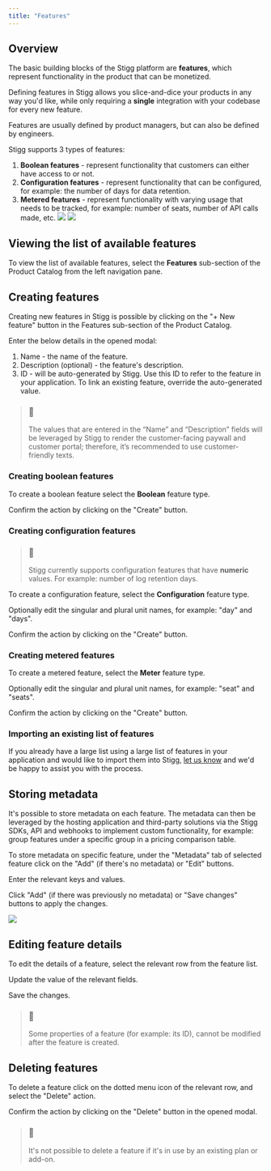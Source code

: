 ```yaml
---
title: "Features"
---
```


## Overview

The basic building blocks of the Stigg platform are **features**, which represent functionality in the product that can be monetized.

Defining features in Stigg allows you slice-and-dice your products in any way you'd like, while only requiring a **single** integration with your codebase for every new feature.

Features are usually defined by product managers, but can also be defined by engineers.

Stigg supports 3 types of features:

1. **Boolean features** \- represent functionality that customers can either have access to or not.
2. **Configuration features** \- represent functionality that can be configured, for example: the number of days for data retention.
3. **Metered features** \- represent functionality with varying usage that needs to be tracked, for example: number of seats, number of API calls made, etc.
![](/images/b53f3d2-Screenshot_2023-07-09_at_22.47.09.png) ![](/images/5344bff-Screenshot_2023-07-09_at_22.47.18.png)   

## Viewing the list of available features

To view the list of available features, select the **Features** sub-section of the Product Catalog from the left navigation pane.

  
## Creating features

Creating new features in Stigg is possible by clicking on the "+ New feature" button in the Features sub-section of the Product Catalog.

Enter the below details in the opened modal:

1. Name - the name of the feature.
2. Description (optional) - the feature's description.
3. ID - will be auto-generated by Stigg. Use this ID to refer to the feature in your application. To link an existing feature, override the auto-generated value.

> ### 📘
> 
> The values that are entered in the “Name” and “Description” fields will be leveraged by Stigg to render the customer-facing paywall and customer portal; therefore, it’s recommended to use customer-friendly texts.

  
### Creating boolean features

To create a boolean feature select the **Boolean** feature type.

Confirm the action by clicking on the "Create" button.

  
### Creating configuration features

> ### 📘
> 
> Stigg currently supports configuration features that have **numeric** values. For example: number of log retention days.

To create a configuration feature, select the **Configuration** feature type.

Optionally edit the singular and plural unit names, for example: "day" and "days".

Confirm the action by clicking on the "Create" button.

  
### Creating metered features

To create a metered feature, select the **Meter** feature type.

Optionally edit the singular and plural unit names, for example: "seat" and "seats".

Confirm the action by clicking on the "Create" button.

  
### Importing an existing list of features

If you already have a large list using a large list of features in your application and would like to import them into Stigg, [let us know](/cdn-cgi/l/email-protection#b9caccc9c9d6cbcdf9cacdd0dede97d0d6) and we'd be happy to assist you with the process.

  
## Storing metadata

It's possible to store metadata on each feature. The metadata can then be leveraged by the hosting application and third-party solutions via the Stigg SDKs, API and webhooks to implement custom functionality, for example: group features under a specific group in a pricing comparison table.

To store metadata on specific feature, under the "Metadata" tab of selected feature click on the "Add" (if there's no metadata) or "Edit" buttons.

Enter the relevant keys and values.

Click "Add" (if there was previously no metadata) or "Save changes" buttons to apply the changes.

![](/images/3c4a803-Screenshot_2023-07-09_at_22.51.18.png) 

## Editing feature details

To edit the details of a feature, select the relevant row from the feature list.

Update the value of the relevant fields.

Save the changes.

> ### 📘
> 
> Some properties of a feature (for example: its ID), cannot be modified after the feature is created.

  
## Deleting features

To delete a feature click on the dotted menu icon of the relevant row, and select the "Delete" action.

Confirm the action by clicking on the "Delete" button in the opened modal.

> ### 🚧
> 
> It's not possible to delete a feature if it's in use by an existing plan or add-on.
